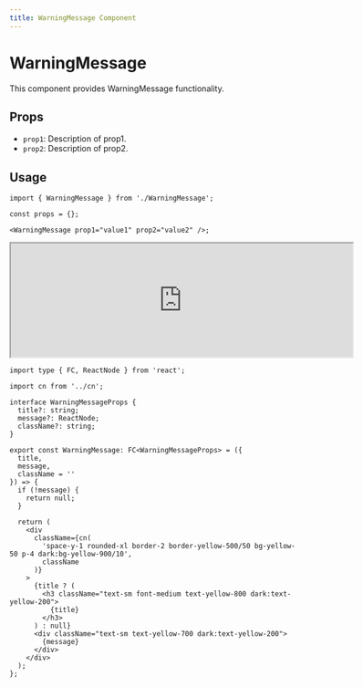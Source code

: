 ```yaml
---
title: WarningMessage Component
---
```


# WarningMessage

This component provides WarningMessage functionality.

## Props

- `prop1`: Description of prop1.
- `prop2`: Description of prop2.

## Usage

```tsx
import { WarningMessage } from './WarningMessage';

const props = {};

<WarningMessage prop1="value1" prop2="value2" />;
```

<iframe src="https://example.com" width="600" height="200"  rounded="12px' frameborder="0"></iframe>


```tsx
import type { FC, ReactNode } from 'react';

import cn from '../cn';

interface WarningMessageProps {
  title?: string;
  message?: ReactNode;
  className?: string;
}

export const WarningMessage: FC<WarningMessageProps> = ({
  title,
  message,
  className = ''
}) => {
  if (!message) {
    return null;
  }

  return (
    <div
      className={cn(
        'space-y-1 rounded-xl border-2 border-yellow-500/50 bg-yellow-50 p-4 dark:bg-yellow-900/10',
        className
      )}
    >
      {title ? (
        <h3 className="text-sm font-medium text-yellow-800 dark:text-yellow-200">
          {title}
        </h3>
      ) : null}
      <div className="text-sm text-yellow-700 dark:text-yellow-200">
        {message}
      </div>
    </div>
  );
};

```